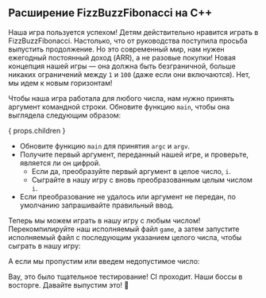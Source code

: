 
## Расширение FizzBuzzFibonacci на C++

Наша игра пользуется успехом! Детям действительно нравится играть в FizzBuzzFibonacci.
Настолько, что от руководства поступила просьба выпустить продолжение.
Но это современный мир, нам нужен ежегодный постоянный доход (ARR), а не разовые покупки!
Новая концепция нашей игры — она должна быть безграничной, больше никаких ограничений между `1` и `100` (даже если они включаются).
Нет, мы идем к новым горизонтам!

<FizzBuzzFibonacciOpenRules />

Чтобы наша игра работала для любого числа, нам нужно принять аргумент командной строки.
Обновите функцию `main`, чтобы она выглядела следующим образом:

{ props.children }

- Обновите функцию `main` для принятия `argc` и `argv`.
- Получите первый аргумент, переданный нашей игре, и проверьте, является ли он цифрой.
  - Если да, преобразуйте первый аргумент в целое число, `i`.
  - Сыграйте в нашу игру с вновь преобразованным целым числом `i`.
- Если преобразование не удалось или аргумент не передан, по умолчанию запрашивайте правильный ввод.

Теперь мы можем играть в нашу игру с любым числом!
Перекомпилируйте наш исполняемый файл `game`, а затем
запустите исполняемый файл с последующим указанием целого числа, чтобы сыграть в нашу игру:

<FizzBuzzFibonacciOpenOutput />

А если мы пропустим или введем недопустимое число:

<FizzBuzzFibonacciOpenOutputDefault />

Вау, это было тщательное тестирование! CI проходит. Наши боссы в восторге.
Давайте выпустим это! 🚀